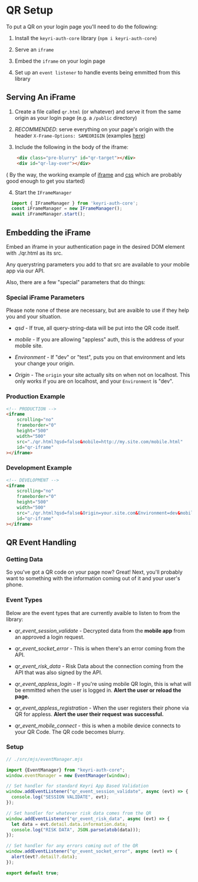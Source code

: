 # QR Setup

To put a QR on your login page you'll need to do the following:

1. Install the `keyri-auth-core` library (`npm i keyri-auth-core`)

2. Serve an `iframe`

3. Embed the `iframe` on your login page

4. Set up an `event listener` to handle events being emmitted from this library

## Serving An iFrame

1. Create a file called `qr.html` (or whatever) and serve it from the same origin as your login page (e.g. a `/public` directory)

2. _RECOMMENDED_: serve everything on your page's origin with the header `X-Frame-Options: SAMEORIGIN` (examples [here](https://developer.mozilla.org/en-US/docs/Web/HTTP/Headers/X-Frame-Options#examples))

3. Include the following in the body of the iframe:

```html
    <div class="pre-blurry" id="qr-target"></div>
    <div id="qr-lay-over"></div>
```
( By the way, the working example of [iframe](https://github.com/Keyri-Co/keyri-hello-world/blob/main/static/qr.html) and [css](https://github.com/Keyri-Co/keyri-hello-world/blob/main/static/css/qr.css) which are probably good enough to get you started)

4. Start the `IFrameManager`

```js
  import { IFrameManager } from 'keyri-auth-core';
  const iFrameManager = new IFrameManager();
  await iFrameManager.start();
```

## Embedding the iFrame

Embed an iframe in your authentication page in the desired DOM element with ./qr.html as its src. 

Any querystring parameters you add to that src are available to your mobile app via our API.

Also, there are a few "special" parameters that do things:

### Special iFrame Parameters

Please note none of these are necessary, but are avaible to use if they help you and your situation.

- _qsd_ - If true, all query-string-data will be put into the QR code itself.

- _mobile_ - If you are allowing "appless" auth, this is the address of your mobile site.

- _Environment_ - If "dev" or "test", puts you on that environment and lets your change your origin.

- _Origin_ - The `origin` your site actually sits on when not on localhost. This only works if you are on localhost, and your `Environment` is "dev". 

### Production Example
```html
<!-- PRODUCTION -->
<iframe
    scrolling="no"
    frameborder="0"
    height="500"
    width="500"
    src="./qr.html?qsd=false&mobile=http://my.site.com/mobile.html"
    id="qr-iframe"
></iframe>
```

### Development Example
```html
<!-- DEVELOPMENT -->
<iframe
    scrolling="no"
    frameborder="0"
    height="500"
    width="500"
    src="./qr.html?qsd=false&Origin=your.site.com&Environment=dev&mobile=http://localhost/mobile.html"
    id="qr-iframe"
></iframe>
```

## QR Event Handling

### Getting Data
So you've got a QR code on your page now? Great! Next, you'll probably want to something with the information coming out of it and your user's phone.

### Event Types

Below are the event types that are currently avaible to listen to from the library:

* _qr_event_session_validate_ - Decrypted data from the __mobile app__ from an approved a login request.

* _qr_event_socket_error_ - This is when there's an error coming from the API. 

* _qr_event_risk_data_ - Risk Data about the connection coming from the API that was also signed by the API.

* _qr_event_appless_login_ - If you're using mobile QR login, this is what will be emmitted when the user is logged in. __Alert the user or reload the page.__

* _qr_event_appless_registration_ - When the user registers their phone via QR for appless. __Alert the user their request was successful.__

* _qr_event_mobile_connect_ - this is when a mobile device connects to your QR Code. The QR code becomes blurry.

### Setup

```js
// ./src/mjs/eventManager.mjs

import {EventManager} from "keyri-auth-core";
window.eventManager = new EventManager(window);

// Set handler for standard Keyri App Based Validation
window.addEventListener("qr_event_session_validate", async (evt) => {
  console.log("SESSION VALIDATE", evt);
});

// Set handler for whatever risk data comes from the QR
window.addEventListener("qr_event_risk_data", async (evt) => {
  let data = evt.detail.data.information.data;
  console.log("RISK DATA", JSON.parse(atob(data)));
});

// Set handler for any errors coming out of the QR
window.addEventListener("qr_event_socket_error", async (evt) => {
  alert(evt?.detail?.data);
});

export default true;
```

